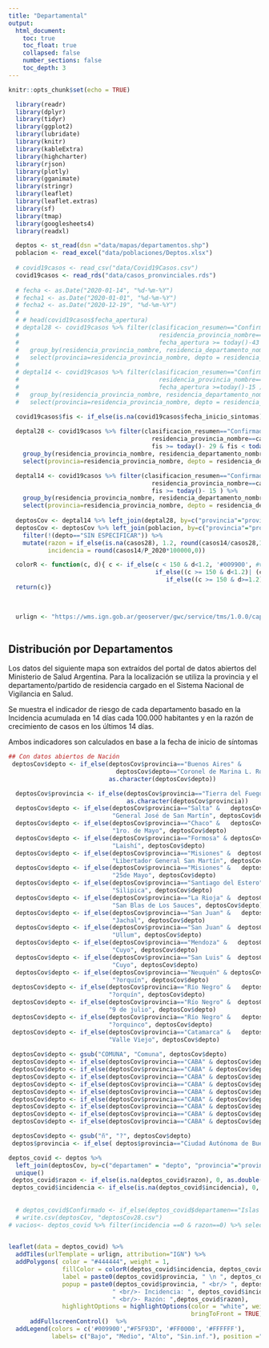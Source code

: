 ```yaml
---
title: "Departamental"
output:
  html_document:
    toc: true
    toc_float: true
    collapsed: false
    number_sections: false
    toc_depth: 3
---
```



```r
knitr::opts_chunk$set(echo = TRUE)
```

```r
  library(readr)
  library(dplyr)
  library(tidyr)
  library(ggplot2)
  library(lubridate)
  library(knitr)
  library(kableExtra)
  library(highcharter)
  library(rjson)
  library(plotly)
  library(gganimate)
  library(stringr)
  library(leaflet)
  library(leaflet.extras)
  library(sf)
  library(tmap)
  library(googlesheets4)
  library(readxl)

  deptos <- st_read(dsn ="data/mapas/departamentos.shp") 
  poblacion <- read_excel("data/poblaciones/Deptos.xlsx")
  
  # covid19casos <- read_csv("data/Covid19Casos.csv")
  covid19casos <- read_rds("data/casos_pronvinciales.rds")
  
  # fecha <- as.Date("2020-01-14", "%d-%m-%Y")
  # fecha1 <- as.Date("2020-01-01", "%d-%m-%Y")
  # fecha2 <- as.Date("2020-12-19", "%d-%m-%Y")
  # 
  # # head(covid19casos$fecha_apertura)
  # deptal28 <- covid19casos %>% filter(clasificacion_resumen=="Confirmado" &
  #                                       residencia_provincia_nombre==carga_provincia_nombre &
  #                                       fecha_apertura >= today()-43 & fecha_apertura < today()-29 ) %>% 
  #   group_by(residencia_provincia_nombre, residencia_departamento_nombre) %>%  mutate(casos28 = n()) %>% 
  #   select(provincia=residencia_provincia_nombre, depto = residencia_departamento_nombre, casos28) %>% unique()
  # 
  # deptal14 <- covid19casos %>% filter(clasificacion_resumen=="Confirmado" &
  #                                       residencia_provincia_nombre==carga_provincia_nombre &
  #                                       fecha_apertura >=today()-15 ) %>%
  #   group_by(residencia_provincia_nombre, residencia_departamento_nombre) %>% mutate(casos14 = n()) %>%
  #   select(provincia=residencia_provincia_nombre, depto = residencia_departamento_nombre, casos14) %>% unique()

  covid19casos$fis <- if_else(is.na(covid19casos$fecha_inicio_sintomas), min(covid19casos$fecha_apertura, covid19casos$fecha_diagnostico), covid19casos$fecha_inicio_sintomas)
  
  deptal28 <- covid19casos %>% filter(clasificacion_resumen=="Confirmado" &
                                        residencia_provincia_nombre==carga_provincia_nombre &
                                        fis >= today()- 29 & fis < today()- 15 ) %>%
    group_by(residencia_provincia_nombre, residencia_departamento_nombre) %>%  mutate(casos28 = n()) %>%
    select(provincia=residencia_provincia_nombre, depto = residencia_departamento_nombre, casos28) %>% unique()

  deptal14 <- covid19casos %>% filter(clasificacion_resumen=="Confirmado" &
                                        residencia_provincia_nombre==carga_provincia_nombre &
                                        fis >= today()- 15 ) %>%
    group_by(residencia_provincia_nombre, residencia_departamento_nombre) %>% mutate(casos14 = n()) %>%
    select(provincia=residencia_provincia_nombre, depto = residencia_departamento_nombre, casos14) %>% unique()
  
  deptosCov <- deptal14 %>% left_join(deptal28, by=c("provincia"="provincia", "depto"= "depto"))      
  deptosCov <- deptosCov %>% left_join(poblacion, by=c("provincia"="provincia", "depto"= "departamento")) %>% 
    filter(!(depto=="SIN ESPECIFICAR")) %>% 
    mutate(razon = if_else(is.na(casos28), 1.2, round(casos14/casos28,1)),
           incidencia = round(casos14/P_2020*100000,0))

  colorR <- function(c, d){ c <- if_else(c < 150 & d<1.2, '#009900', #verde
                                         if_else((c >= 150 & d<1.2)| (c < 150 & d>=1.2), "#F5F93D", #amarillo
                                            if_else((c >= 150 & d>=1.2), '#FF0000', '#FFFFFF'))) #rojo
  return(c)}

  
  
  urlign <- "https://wms.ign.gob.ar/geoserver/gwc/service/tms/1.0.0/capabaseargenmap@EPSG%3A3857@png/{z}/{x}/{-y}.png"
      
```


## Distribución por Departamentos
Los datos del siguiente mapa son extraídos del portal de datos abiertos del Ministerio de Salud Argentina. Para la localización se utiliza la provincia y el departamento/partido de residencia cargado en el Sistema Nacional de Vigilancia en Salud.

Se muestra el indicador de riesgo de cada departamento basado en la Incidencia acumulada en 14 días cada 100.000 habitantes y en la razón de crecimiento de casos en los últimos 14 días.

Ambos indicadores son calculados en base a la fecha de inicio de síntomas 

```r

## Con datos abiertos de Nación
 deptosCov$depto <- if_else(deptosCov$provincia=="Buenos Aires" & 
                              deptosCov$depto=="Coronel de Marina L. Rosales", "Coronel de Marina Leonardo Rosales",
                            as.character(deptosCov$depto))

  deptosCov$provincia <- if_else(deptosCov$provincia=="Tierra del Fuego", "Tierra del Fuego, Antártida e Islas del Atlántico Sur",
                                 as.character(deptosCov$provincia))
  deptosCov$depto <- if_else(deptosCov$provincia=="Salta" &   deptosCov$depto=="Grl. José de San Martín",
                             "General José de San Martín", deptosCov$depto)
  deptosCov$depto <- if_else(deptosCov$provincia=="Chaco" &   deptosCov$depto=="1º de Mayo",
                             "1ro. de Mayo", deptosCov$depto)
  deptosCov$depto <- if_else(deptosCov$provincia=="Formosa" & deptosCov$depto=="Laishi",
                             "Laishí", deptosCov$depto)
  deptosCov$depto <- if_else(deptosCov$provincia=="Misiones" &  deptosCov$depto=="Libertador Grl. San Martín",
                             "Libertador General San Martín", deptosCov$depto)
  deptosCov$depto <- if_else(deptosCov$provincia=="Misiones" &   deptosCov$depto=="25 de Mayo",
                             "25de Mayo", deptosCov$depto)
  deptosCov$depto <- if_else(deptosCov$provincia=="Santiago del Estero" &  deptosCov$depto=="Silípica",
                             "Silipica", deptosCov$depto)
  deptosCov$depto <- if_else(deptosCov$provincia=="La Rioja" &  deptosCov$depto=="San Blas de los Sauces",
                             "San Blas de Los Sauces", deptosCov$depto)
  deptosCov$depto <- if_else(deptosCov$provincia=="San Juan" &   deptosCov$depto=="Jáchal",
                             "Jachal", deptosCov$depto)
  deptosCov$depto <- if_else(deptosCov$provincia=="San Juan" &  deptosCov$depto=="Ullúm",
                             "Ullum", deptosCov$depto)
  deptosCov$depto <- if_else(deptosCov$provincia=="Mendoza" &   deptosCov$depto=="Luján de Cuyo",
                             "Cuyo", deptosCov$depto)
  deptosCov$depto <- if_else(deptosCov$provincia=="San Luis" &  deptosCov$depto=="Luján de Cuyo",
                             "Cuyo", deptosCov$depto)
  deptosCov$depto <- if_else(deptosCov$provincia=="Neuquén" & deptosCov$depto=="Ñorquín",
                             "?orquín", deptosCov$depto)
 deptosCov$depto <- if_else(deptosCov$provincia=="Río Negro" &   deptosCov$depto=="Ñorquín",
                            "?orquín", deptosCov$depto)  
 deptosCov$depto <- if_else(deptosCov$provincia=="Río Negro" &  deptosCov$depto=="9 de Julio",
                            "9 de julio", deptosCov$depto)  
 deptosCov$depto <- if_else(deptosCov$provincia=="Río Negro" &   deptosCov$depto=="Ñorquincó",
                            "?orquinco", deptosCov$depto)  
 deptosCov$depto <- if_else(deptosCov$provincia=="Catamarca" &   deptosCov$depto=="Valle Viejo",
                            "Valle Viejo", deptosCov$depto)  
 
 deptosCov$depto <- gsub("COMUNA", "Comuna", deptosCov$depto)
 deptosCov$depto <- if_else(deptosCov$provincia=="CABA" & deptosCov$depto=="Comuna 01", "Comuna 1", deptosCov$depto)
 deptosCov$depto <- if_else(deptosCov$provincia=="CABA" & deptosCov$depto=="Comuna 02", "Comuna 2", deptosCov$depto)
 deptosCov$depto <- if_else(deptosCov$provincia=="CABA" & deptosCov$depto=="Comuna 03", "Comuna 3", deptosCov$depto)
 deptosCov$depto <- if_else(deptosCov$provincia=="CABA" & deptosCov$depto=="Comuna 04", "Comuna 4", deptosCov$depto)
 deptosCov$depto <- if_else(deptosCov$provincia=="CABA" & deptosCov$depto=="Comuna 05", "Comuna 5", deptosCov$depto)
 deptosCov$depto <- if_else(deptosCov$provincia=="CABA" & deptosCov$depto=="Comuna 06", "Comuna 6", deptosCov$depto)
 deptosCov$depto <- if_else(deptosCov$provincia=="CABA" & deptosCov$depto=="Comuna 07", "Comuna 7", deptosCov$depto)
 deptosCov$depto <- if_else(deptosCov$provincia=="CABA" & deptosCov$depto=="Comuna 08", "Comuna 8", deptosCov$depto)
 deptosCov$depto <- if_else(deptosCov$provincia=="CABA" & deptosCov$depto=="Comuna 09", "Comuna 9", deptosCov$depto)

 deptosCov$depto <- gsub("ñ", "?", deptosCov$depto)
 deptos$provincia <- if_else( deptos$provincia=="Ciudad Autónoma de Buenos Aires", "CABA", as.character(deptos$provincia))

deptos_covid <- deptos %>%
  left_join(deptosCov, by=c("departamen" = "depto", "provincia"="provincia")) %>%
  unique()
 deptos_covid$razon <- if_else(is.na(deptos_covid$razon), 0, as.double(deptos_covid$razon))
 deptos_covid$incidencia <- if_else(is.na(deptos_covid$incidencia), 0, as.double(deptos_covid$incidencia))
 
 
  # deptos_covid$Confirmado <- if_else(deptos_covid$departamen=="Islas Malvinas", 13, as.double(deptos_covid$Confirmado))
  # write.csv(deptosCov, "deptosCov28.csv")
# vacios<- deptos_covid %>% filter(incidencia ==0 & razon==0) %>% select(provincia, departamen)

 
leaflet(data = deptos_covid) %>% 
  addTiles(urlTemplate = urlign, attribution="IGN") %>%
  addPolygons( color = "#444444", weight = 1,
               fillColor = colorR(deptos_covid$incidencia, deptos_covid$razon), fillOpacity = 0.6,
               label = paste0(deptos_covid$provincia, " \n ", deptos_covid$departamen),
               popup = paste0(deptos_covid$provincia, " <br/> ", deptos_covid$departamen,
                             " <br/>- Incidencia: ", deptos_covid$incidencia,
                             " <br/>- Razón: ",deptos_covid$razon),
               highlightOptions = highlightOptions(color = "white", weight = 2,
                                                   bringToFront = TRUE))  %>%
      addFullscreenControl()  %>%     
  addLegend(colors = c('#009900',"#F5F93D", '#FF0000', '#FFFFFF'),
            labels= c("Bajo", "Medio", "Alto", "Sin.inf."), position ="bottomright")

 
```



